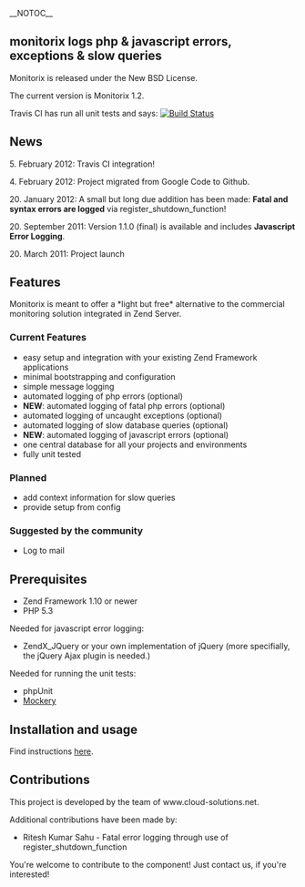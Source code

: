 __NOTOC__

==monitorix logs php & javascript errors, exceptions & slow queries==

Monitorix is released under the New BSD License.

The current version is Monitorix 1.2.

Travis CI has run all unit tests and says: [http://travis-ci.org/padraic/mockery [[File:https://secure.travis-ci.org/markushausammann/monitorix.png|Build Status]]]

==News==

5. February 2012: Travis CI integration!

4. February 2012: Project migrated from Google Code to Github.

20. January 2012: A small but long due addition has been made: '''Fatal and syntax errors are logged''' via register_shutdown_function!

20. September 2011: Version 1.1.0 (final) is available and includes '''Javascript Error Logging'''.

20. March 2011: Project launch

==Features==
Monitorix is meant to offer a *light but free* alternative to the commercial monitoring solution integrated in Zend Server.

===Current Features===
* easy setup and integration with your existing Zend Framework applications
* minimal bootstrapping and configuration
* simple message logging
* automated logging of php errors (optional)
* '''NEW''': automated logging of fatal php errors (optional)
* automated logging of uncaught exceptions (optional)
* automated logging of slow database queries (optional)
* '''NEW''': automated logging of javascript errors (optional)
* one central database for all your projects and environments
* fully unit tested

===Planned===
* add context information for slow queries
* provide setup from config

===Suggested by the community===
* Log to mail

==Prerequisites==
* Zend Framework 1.10 or newer
* PHP 5.3

Needed for javascript error logging:
* ZendX_JQuery or your own implementation of jQuery (more specifially, the jQuery Ajax plugin is needed.)

Needed for running the unit tests:
* phpUnit
* [https://github.com/padraic/mockery Mockery]

==Installation and usage==
Find instructions [https://github.com/markushausammann/monitorix/blob/master/HOW-TO-USE.mediawiki here].

==Contributions==
This project is developed by the team of www.cloud-solutions.net.

Additional contributions have been made by:
* Ritesh Kumar Sahu - Fatal error logging through use of register_shutdown_function

You're welcome to contribute to the component! Just contact us, if you're interested!
